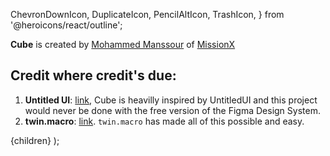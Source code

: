   ChevronDownIcon,
  DuplicateIcon,
  PencilAltIcon,
  TrashIcon,
} from '@heroicons/react/outline';


<Head>
  <title>Credits - Cube</title>
</Head>

**Cube** is created by [Mohammed Manssour](https://mohammedmanssour.me) of [MissionX](https://missionx.co)

## Credit where credit's due:

1. **Untitled UI**: [link](https://www.untitledui.com/), Cube is heavilly inspired by UntitledUI and this project would never be done with the free version of the Figma Design System.
2. **twin.macro**: [link](https://github.com/ben-rogerson/twin.macro). `twin.macro` has made all of this possible and easy.

  <MDXPage title="Credits" page="credits">
    {children}
  </MDXPage>
);
